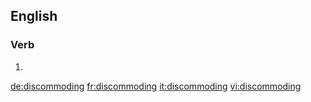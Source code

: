 ==English==

===Verb===
{{head|en|present participle}}

# {{present participle of|discommode|lang=en|nocat=1}}

[[de:discommoding]]
[[fr:discommoding]]
[[it:discommoding]]
[[vi:discommoding]]